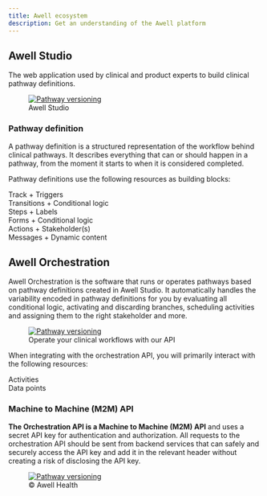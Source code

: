 ```yaml
---
title: Awell ecosystem
description: Get an understanding of the Awell platform
---
```


## Awell Studio

The web application used by clinical and product experts to build clinical pathway definitions.

<figure className="w-full flex flex-col justify-center text-center">
  <a
    href="https://res.cloudinary.com/da7x4rzl4/image/upload/v1651756063/Developer%20portal/628df8e945c036bc4dc479bf_Home_Visual-p-1080.png"
    target="_blank"
    className="custom-link"
  >
    <img
      src="https://res.cloudinary.com/da7x4rzl4/image/upload/v1651756063/Developer%20portal/628df8e945c036bc4dc479bf_Home_Visual-p-1080.png"
      alt="Pathway versioning"
      className="w-fumm sm:w-11/12 mx-auto"
    />
  </a>
  <figcaption className="dark:text-slate-400 pt-1">Awell Studio</figcaption>
</figure>

### Pathway definition

A pathway definition is a structured representation of the workflow behind clinical pathways. It describes everything that can or should happen in a pathway, from the moment it starts to when it is considered completed.

Pathway definitions use the following resources as building blocks:

<div className="grid gap-6 mx-auto grid-cols-2">
  <div className="grid items-center grid-flow-col p-4 bg-slate-100 rounded-2xl dark:bg-slate-400">
    <div className="flex justify-center">
      <div className="text-lg font-bold text-slate-800 text-center my-6 dark:text-slate-100">
        Track + Triggers
      </div>
    </div>
  </div>
  <div className="grid items-center grid-flow-col p-4 bg-slate-100 rounded-2xl dark:bg-slate-400">
    <div className="flex justify-center">
      <div className="text-lg font-bold text-slate-800 text-center my-6 dark:text-slate-100">
        Transitions + Conditional logic
      </div>
    </div>
  </div>
  <div className="grid items-center grid-flow-col p-4 bg-slate-100 rounded-2xl dark:bg-slate-400">
    <div className="flex justify-center">
      <div className="text-lg font-bold text-slate-800 text-center my-6 dark:text-slate-100">
        Steps + Labels
      </div>
    </div>
  </div>
  <div className="grid items-center grid-flow-col p-4 bg-slate-100 rounded-2xl dark:bg-slate-400">
    <div className="flex justify-center">
      <div className="text-lg font-bold text-slate-800 text-center my-6 dark:text-slate-100">
        Forms + Conditional logic
      </div>
    </div>
  </div>
  <div className="grid items-center grid-flow-col p-4 bg-slate-100 rounded-2xl dark:bg-slate-400">
    <div className="flex justify-center">
      <div className="text-lg font-bold text-slate-800 text-center my-6 dark:text-slate-100">
        Actions + Stakeholder(s)
      </div>
    </div>
  </div>
  <div className="grid items-center grid-flow-col p-4 bg-slate-100 rounded-2xl dark:bg-slate-400">
    <div className="flex justify-center">
      <div className="text-lg font-bold text-slate-800 text-center my-6 dark:text-slate-100">
        Messages + Dynamic content
      </div>
    </div>
  </div>
</div>

## Awell Orchestration

Awell Orchestration is the software that runs or operates pathways based on pathway definitions created in Awell Studio. It automatically handles the variability encoded in pathway definitions for you by evaluating all conditional logic, activating and discarding branches, scheduling activities and assigning them to the right stakeholder and more.

<figure className="w-full flex flex-col justify-center text-center">
  <div>
    <a
      href="https://res.cloudinary.com/da7x4rzl4/image/upload/v1651756063/Developer%20portal/6294e9d29b81f84d698d7514_API.png"
      target="_blank"
      className="custom-link"
    >
      <img
        src="https://res.cloudinary.com/da7x4rzl4/image/upload/v1651756063/Developer%20portal/6294e9d29b81f84d698d7514_API.png"
        alt="Pathway versioning"
        className="w-full sm:w-9/12 p-4 dark:p-0 mx-auto bg-[#001A44] dark:bg-transparent rounded-lg"
      />
    </a>
  </div>
  <figcaption className="dark:text-slate-400 pt-1">
    Operate your clinical workflows with our API
  </figcaption>
</figure>

When integrating with the orchestration API, you will primarily interact with the following resources:

<div className="grid gap-6 mx-auto grid-cols-2">
  <div className="grid items-center grid-flow-col p-4 bg-slate-100 rounded-2xl dark:bg-slate-400">
    <div className="flex justify-center">
      <div className="text-lg font-bold text-slate-800 text-center my-6 dark:text-slate-100">
        Activities
      </div>
    </div>
  </div>
  <div className="grid items-center grid-flow-col p-4 bg-slate-100 rounded-2xl dark:bg-slate-400">
    <div className="flex justify-center">
      <div className="text-lg font-bold text-slate-800 text-center my-6 dark:text-slate-100">
        Data points
      </div>
    </div>
  </div>
</div>

### Machine to Machine (M2M) API

**The Orchestration API is a Machine to Machine (M2M) API** and uses a secret API key for authentication and authorization. All requests to the orchestration API should be sent from backend services that can safely and securely access the API key and add it in the relevant header without creating a risk of disclosing the API key.

<figure className="w-full flex flex-col justify-center text-center pt-4">
  <a
    href="https://res.cloudinary.com/da7x4rzl4/image/upload/v1651756063/Developer%20portal/M2M.png"
    target="_blank"
    className="custom-link"
  >
    <img
      src="https://res.cloudinary.com/da7x4rzl4/image/upload/v1651756063/Developer%20portal/M2M.png"
      alt="Pathway versioning"
      className="w-full sm:w-8/12 mx-auto"
    />
  </a>
  <figcaption className="dark:text-slate-400 pt-1">© Awell Health</figcaption>
</figure>

